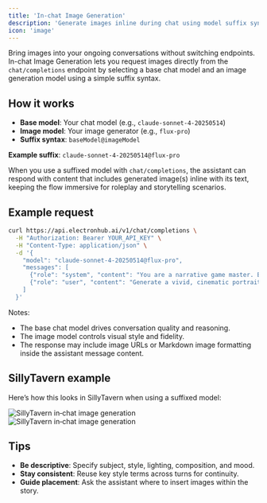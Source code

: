 ```yaml
---
title: 'In-chat Image Generation'
description: 'Generate images inline during chat using model suffix syntax'
icon: 'image'
---
```


Bring images into your ongoing conversations without switching endpoints. In-chat Image Generation lets you request images directly from the `chat/completions` endpoint by selecting a base chat model and an image generation model using a simple suffix syntax.

## How it works

- **Base model**: Your chat model (e.g., `claude-sonnet-4-20250514`)
- **Image model**: Your image generator (e.g., `flux-pro`)
- **Suffix syntax**: `baseModel@imageModel`

**Example suffix**: `claude-sonnet-4-20250514@flux-pro`

When you use a suffixed model with `chat/completions`, the assistant can respond with content that includes generated image(s) inline with its text, keeping the flow immersive for roleplay and storytelling scenarios.

## Example request

```bash
curl https://api.electronhub.ai/v1/chat/completions \
  -H "Authorization: Bearer YOUR_API_KEY" \
  -H "Content-Type: application/json" \
  -d '{
    "model": "claude-sonnet-4-20250514@flux-pro",
    "messages": [
      {"role": "system", "content": "You are a narrative game master. Embed images when helpful."},
      {"role": "user", "content": "Generate a vivid, cinematic portrait of a cyberpunk detective at night in neon rain."}
    ]
  }'
```

Notes:
- The base chat model drives conversation quality and reasoning.
- The image model controls visual style and fidelity.
- The response may include image URLs or Markdown image formatting inside the assistant message content.

## SillyTavern example

Here’s how this looks in SillyTavern when using a suffixed model:

<img
  className="block dark:hidden rounded-2xl"
  src="/images/st-example.png"
  alt="SillyTavern in‑chat image generation"
/>
<img
  className="hidden dark:block rounded-2xl"
  src="/images/st-example.png"
  alt="SillyTavern in‑chat image generation"
/>

## Tips

- **Be descriptive**: Specify subject, style, lighting, composition, and mood.
- **Stay consistent**: Reuse key style terms across turns for continuity.
- **Guide placement**: Ask the assistant where to insert images within the story.



